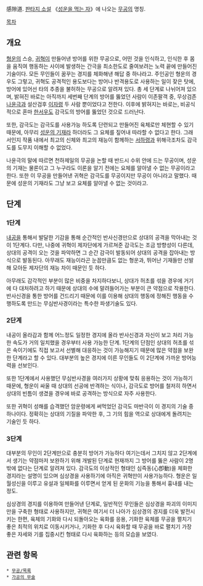感隙道. [[판타지 소설]] 《[[성운을 먹는 자]]》에 나오는 [[무공]]의 명칭.

[[목차]]
== 개요 ==
[[형운]]의 스승, [[귀혁]]이 만들어낸 방어를 위한 무공으로, 어떤 것을 인식하고, 인식한 후 몸을 움직여 행동하는 사이에 발생하는 간극을 최소한도로 줄여보려는 노력 끝에 만들어진 기술이다. 모든 무인들이 꿈꾸는 경지를 체화해낸 해답 중 하나라고. 주인공인 형운의 경우도 그렇고, 귀혁도 공격적인 용도보다는 방어나 반격용도로 사용하는 일이 잦은 탓에, 방어에 있어선 타의 추종을 불허하는 무공으로 알려져 있다. 총 세 단계로 나뉘어져 있으며, 밝혀진 바로는 아직까지 세번째 단계의 방어를 뚫었던 사람이 이존팔객 중, 무상검존 [[나윤극]]과 설산검후 [[이자령]] 두 사람 뿐이었다고 전한다. 이후에 밝혀지는 바로는, 비공식적으로 혼마 [[한서우]]도 감극도의 방어를 뚫었던 것으로 드러난다.

또한, 감극도는 감극도를 사용가능 하도록 단련되고 만들어진 육체로만 체현할 수 있기 때문에, 아무리 [[성운의 기재]]라 하더라도 그 요체를 짚어내 따라할 수 없다고 한다. 그래서인지 작품 내에서 최고의 신체와 최고의 재능이 함께하는 [[서하령]]과 위해극조차도 감극도를 도무지 이해할 수 없었다.

나윤극의 말에 따르면 천하제일의 무공을 논할 때 반드시 수위 안에 드는 무공이며, 성운의 기재는 물론이고 그 누구라도 이론을 알기 전에는 요체를 알아낼 수 없는 무공이라고 한다. 또한 이 무공을 만들어낸 귀혁은 감극도를 무공이지만 무공이 아니라고 말했다. 때문에 성운의 기재라도 그냥 보고 요체를 알아낼 수 없는 것이라고.

== 단계 ==
=== 1단계 ===
[[내공]]을 통해서 발달한 기감을 통해 순간적인 반사신경만으로 상대의 공격을 막아내는 것이 1단계다.
다만, 나중에 귀혁이 제자단에게 가르쳐준 감극도는 조금 방향성이 다른데, 상대의 공격이 오는 것을 파악하면 그 순간 감극이 발동되어 상대의 공격을 잡아내는 방식으로 발동된다. 아무래도 재능이라곤 눈꼽만큼도 없는 형운과, 뛰어난 기재들만 선발해 모아둔 제자단의 재능 차이 때문인 듯 하다.

아무래도 감각적인 부분이 많은 비중을 차지하다보니, 상대가 허초를 섞을 경우에 거기에 다 대처하려고 하기 때문에 상대의 수에 말려들어가는 부분이 큰 약점으로 작용한다. 반사신경을 통한 방어를 건드리기 때문에 이를 이용해 상대의 행동에 정해진 행동을 수행하도록 만드는 무심반사경이라는 특수한 파생기술도 있다.

=== 2단계 ===
내공이 올라감과 함께 어느정도 일정한 경지에 올라 반사신경과 자신이 보고 처리 가능한 속도가 거의 일치했을 경우부터 사용 가능한 단계. 1단계의 단점인 상대의 허초를 섞은 속이기에도 직접 보고서 선별해 대응하는 것이 가능해지기 때문에 많은 약점을 보완한 단계라고 할 수 있다. 대부분의 높은 경지에 이른 무인들도 이 2단계에 가까운 방어능력을 선보인다.

또한 1단계에서 사용했던 무심반사경을 여러가지 상황에 맞춰 응용하는 것이 가능하기 때문에, 형운이 싸울 때 상대의 선공에 반격하는 식이나, 감극도로 방어를 철저히 하면서 상대의 빈틈이 생겼을 경우에 바로 공격하는 방식으로 자주 사용한다.

또한 귀혁이 성해를 습격했던 암운령에게 써먹었던 감극도 마반극이 이 경지의 기술 중 하나이다. 정확히는 상대의 기질을 파악한 후, 그 기의 힘을 역으로 상대에게 돌려치는 기술인 듯 하다.

=== 3단계 ===
대부분의 무인이 2단계만으로 충분히 방어가 가능하다 여기는데서 그치지 않고 2단계에서 생기는 약점마저 보완하기 위해 개발된 단계로 현재까지 그 방어를 뚫은 사람이 2명 밖에 없다는 단계로 알려져 있다.
감극도의 이상적인 형태인 심즉동(心卽動)을 체화한 경지라는 설명이 있으며 심상경을 사용하기에 아직은 귀혁만이 사용가능하다. 형운은 일월성신을 이루고 유설과 일체화를 이루면서 얻게 된 운화의 기능을 통해서 흉내를 내는 정도.

심상경의 경지를 이용하여 만들어낸 단계로, 일반적인 무인들은 심상경을 파괴의 이미지만을 구축한 형태로 사용하지만, 귀혁은 여기서 더 나아가 심상경의 경지를 더욱 발전시키는 한편, 육체의 기화와 다시 되돌아오는 육화를 응용, 기화한 육체를 무공을 펼치기 좋은 최적의 위치로 이동시키거나, 기화한 후 다시 육화할 때 무공을 바로 펼치기 가장 좋은 자세와 기를 집중시킨 형태로 다시 육화하는 등의 모습을 보였다.

== 관련 항목 ==
 * [[무공/목록]]
 * [[가공의 무술]]
